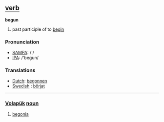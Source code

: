 == [[verb]] ==

'''begun'''

# past participle of to [[begin]]

=== Pronunciation ===
*[[w:SAMPA|SAMPA]]: /'/
*[[w:IPA|IPA]]: /'begun/

=== Translations ===
*[[Dutch]]: [[begonnen]]
*[[Swedish]] : [[börjat]]
----

=== [[Volapük]]  [[noun]] === 
# [[begonia]]